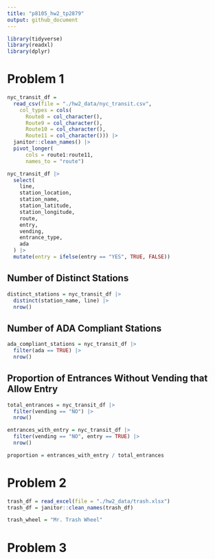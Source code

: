 ```yaml
---
title: "p8105_hw2_tp2879"
output: github_document
---
```


```r
library(tidyverse)
library(readxl)
library(dplyr)
```

# Problem 1

```r
nyc_transit_df =  
  read_csv(file = "./hw2_data/nyc_transit.csv",
    col_types = cols(
      Route8 = col_character(), 
      Route9 = col_character(), 
      Route10 = col_character(), 
      Route11 = col_character())) |>
  janitor::clean_names() |>
  pivot_longer(
      cols = route1:route11,
      names_to = "route")
```

```r
nyc_transit_df |>
  select(
    line, 
    station_location,
    station_name, 
    station_latitude, 
    station_longitude, 
    route, 
    entry, 
    vending, 
    entrance_type, 
    ada
  ) |>
  mutate(entry = ifelse(entry == "YES", TRUE, FALSE))
```

## Number of Distinct Stations
```r
distinct_stations = nyc_transit_df |>
  distinct(station_name, line) |>
  nrow()
```

## Number of ADA Compliant Stations
```r
ada_compliant_stations = nyc_transit_df |>
  filter(ada == TRUE) |>
  nrow()
```

## Proportion of Entrances Without Vending that Allow Entry
```r
total_entrances = nyc_transit_df |>
  filter(vending == "NO") |>
  nrow()

entrances_with_entry = nyc_transit_df |>
  filter(vending == "NO", entry == TRUE) |>
  nrow()

proportion = entrances_with_entry / total_entrances
```


# Problem 2
```r
trash_df = read_excel(file = "./hw2_data/trash.xlsx")
trash_df = janitor::clean_names(trash_df)

trash_wheel = "Mr. Trash Wheel"
```


# Problem 3

